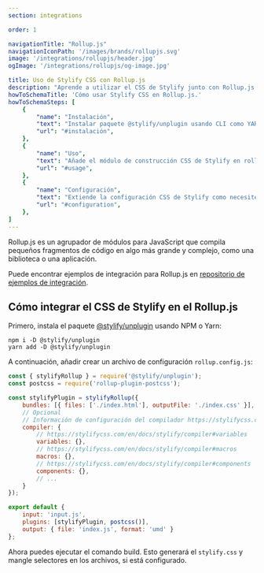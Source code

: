 ```yaml
---
section: integrations

order: 1

navigationTitle: "Rollup.js"
navigationIconPath: '/images/brands/rollupjs.svg'
image: '/integrations/rollupjs/header.jpg'
ogImage: '/integrations/rollupjs/og-image.jpg'

title: Uso de Stylify CSS con Rollup.js
description: "Aprende a utilizar el CSS de Stylify junto con Rollup.js. Codifica tu sitio web más rápido con Stylify CSS y Rollup.js"
howToSchemaTitle: 'Cómo usar Stylify CSS en Rollup.js.'
howToSchemaSteps: [
	{
		"name": "Instalación",
		"text": "Instalar paquete @stylify/unplugin usando CLI como YARN o NPM",
		"url": "#instalación",
	},
	{
		"name": "Uso",
		"text": "Añade el módulo de construcción CSS de Stylify en rollup.config.mjs",
		"url": "#usage",
	},
	{
		"name": "Configuración",
		"text": "Extiende la configuración CSS de Stylify como necesites. Configura variables, componentes, selectores personalizados y mucho más",
		"url": "#configuration",
	},
]
---
```


Rollup.js es un agrupador de módulos para JavaScript que compila pequeños fragmentos de código en algo más grande y complejo, como una biblioteca o una aplicación.

<Note>Puede encontrar ejemplos de integración para Rollup.js en <a href="https://github.com/stylify/integrations-examples/tree/master/rollupjs" target="_blank" rel="noopener">repositorio de ejemplos de integración</a>.</Note>

## Cómo integrar el CSS de Stylify en el Rollup.js

Primero, instala el paquete [@stylify/unplugin](/es/docs/unplugin) usando NPM o Yarn:

```
npm i -D @stylify/unplugin
yarn add -D @stylify/unplugin
```

A continuación, añadir crear un archivo de configuración `rollup.config.js`:

```javascript
const { stylifyRollup } = require('@stylify/unplugin');
const postcss = require('rollup-plugin-postcss');

const stylifyPlugin = stylifyRollup({
	bundles: [{ files: ['./index.html'], outputFile: './index.css' }],
	// Opcional
	// Información de configuración del compilador https://stylifycss.com/en/docs/stylify/compiler#configuration
	compiler: {
		// https://stylifycss.com/en/docs/stylify/compiler#variables
		variables: {},
		// https://stylifycss.com/en/docs/stylify/compiler#macros
		macros: {},
		// https://stylifycss.com/en/docs/stylify/compiler#components
		components: {},
		// ...
	}
});

export default {
	input: 'input.js',
	plugins: [stylifyPlugin, postcss()],
	output: { file: 'index.js', format: 'umd' }
};
```

Ahora puedes ejecutar el comando build. Esto generará el `stylify.css` y mangle selectores en los archivos, si está configurado.

<WhereToNext />
